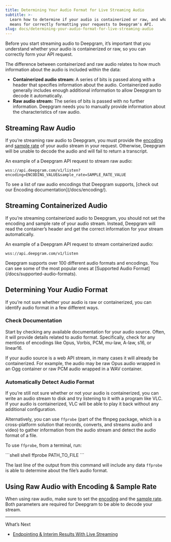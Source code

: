 ```yaml
---
title: Determining Your Audio Format for Live Streaming Audio
subtitle: >-
  Learn how to determine if your audio is containerized or raw, and what this
  means for correctly formatting your requests to Deepgram's API.
slug: docs/determining-your-audio-format-for-live-streaming-audio
---
```



Before you start streaming audio to Deepgram, it’s important that you understand whether your audio is containerized or raw, so you can correctly form your API request.

The difference between containerized and raw audio relates to how much information about the audio is included within the data:

* **Containerized audio stream:** A series of bits is passed along with a header that specifies information about the audio. Containerized audio generally includes enough additional information to allow Deepgram to decode it automatically.
* **Raw audio stream:** The series of bits is passed with no further information. Deepgram needs you to manually provide information about the characteristics of raw audio.

## Streaming Raw Audio

If you’re streaming raw audio to Deepgram, you must provide the [encoding](/docs/encoding/) and [sample rate](/docs/sample-rate/) of your audio stream in your request. Otherwise, Deepgram will be unable to decode the audio and will fail to return a transcript.

An example of a Deepgram API request to stream raw audio:

```
wss://api.deepgram.com/v1/listen?encoding=ENCODING_VALUE&sample_rate=SAMPLE_RATE_VALUE
```

<Info>
  To see a list of raw audio encodings that Deepgram supports, [check out our Encoding documentation](/docs/encoding/).
</Info>

## Streaming Containerized Audio

If you’re streaming containerized audio to Deepgram, you should not set the encoding and sample rate of your audio stream. Instead, Deepgram will read the container’s header and get the correct information for your stream automatically.

An example of a Deepgram API request to stream containerized audio:

```
wss://api.deepgram.com/v1/listen
```

<Info>
  Deepgram supports over 100 different audio formats and encodings. You can see some of the most popular ones at [Supported Audio Format](/docs/supported-audio-formats).
</Info>

## Determining Your Audio Format

If you’re not sure whether your audio is raw or containerized, you can identify audio format in a few different ways.

### Check Documentation

Start by checking any available documentation for your audio source. Often, it will provide details related to audio format. Specifically, check for any mentions of encodings like Opus, Vorbis, PCM, mu-law, A-law, s16, or linear16.

If your audio source is a web API stream, in many cases it will already be containerized. For example, the audio may be raw Opus audio wrapped in an Ogg container or raw PCM audio wrapped in a WAV container.

### Automatically Detect Audio Format

If you’re still not sure whether or not your audio is containerized, you can write an audio stream to disk and try listening to it with a program like VLC. If your audio is containerized, VLC will be able to play it back without any additional configuration.

Alternatively, you can use `ffprobe` (part of the ffmpeg package, which is a cross-platform solution that records, converts, and streams audio and video) to gather information from the audio stream and detect the audio format of a file.

To use `ffprobe`, from a terminal, run:

<CodeGroup>
  ```shell shell
  ffprobe PATH_TO_FILE
  ```
</CodeGroup>

The last line of the output from this command will include any data `ffprobe` is able to determine about the file’s audio format.

## Using Raw Audio with Encoding & Sample Rate

When using raw audio, make sure to set the [encoding](/docs/encoding/) and the [sample rate](/docs/sample-rate/). Both parameters are required for Deepgram to be able to decode your stream.

***

What’s Next

* [Endpointing & Interim Results With Live Streaming](/docs/understand-endpointing-interim-results)
